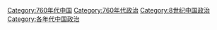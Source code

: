 [[Category:760年代中国|Category:760年代中国]]
[[Category:760年代政治|Category:760年代政治]]
[[Category:8世纪中国政治|Category:8世纪中国政治]]
[[Category:各年代中国政治|Category:各年代中国政治]]